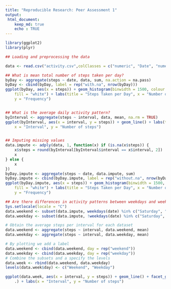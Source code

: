 ```yaml
---
title: "Reproducible Research: Peer Assessment 1"
output:
 html_document:
    keep_md: true
    echo : TRUE
---
```

```r
library(ggplot2)
library(plyr)

## Loading and preprocessing the data

data <- read.csv("activity.csv",colClasses = c("numeric", "Date", "numeric"))

## What is mean total number of steps taken per day?
byDay <- aggregate(steps ~ date, data, sum, na.action = na.pass)
byDay <- cbind(byDay, label = rep("with.na", nrow(byDay)))
ggplot(byDay, aes(x = steps)) + geom_histogram(binwidth = 1500, colour = "blue", 
    fill = "white") + labs(title = "Steps Taken per Day", x = "Number of Steps", 
    y = "Frequency")


## What is the average daily activity pattern?
byInterval <- aggregate(steps ~ interval, data, mean, na.rm = TRUE)
ggplot(byInterval, aes(x = interval, y = steps)) + geom_line() + labs(title = "Average of Steps taken Daily", 
    x = "Interval", y = "Number of steps")


## Imputing missing values
data.impute <- adply(data, 1, function(x) if (is.na(x$steps)) {
    x$steps = round(byInterval[byInterval$interval == x$interval, 2])
    x
} else {
    x
})
byDay.impute <- aggregate(steps ~ date, data.impute, sum)
byDay.impute <- cbind(byDay.impute, label = rep("without.na", nrow(byDay.impute)))
ggplot(byDay.impute, aes(x = steps)) + geom_histogram(binwidth = 1500, colour = "black", 
    fill = "white") + labs(title = "Steps Taken per Day", x = "Number of Steps", 
    y = "Frequency")

## Are there differences in activity patterns between weekdays and weekends?
Sys.setlocale(locale = "C")
data.weekend <- subset(data.impute, weekdays(date) %in% c("Saturday", "Sunday"))
data.weekday <- subset(data.impute, !weekdays(date) %in% c("Saturday", "Sunday"))

# Obtain the average steps per interval for each dataset
data.weekend <- aggregate(steps ~ interval, data.weekend, mean)
data.weekday <- aggregate(steps ~ interval, data.weekday, mean)

# By plotting we add a label
data.weekend <- cbind(data.weekend, day = rep("weekend"))
data.weekday <- cbind(data.weekday, day = rep("weekday"))
# Combine the subsets and a specify the levels
data.week <- rbind(data.weekend, data.weekday)
levels(data.week$day) <- c("Weekend", "Weekday")

ggplot(data.week, aes(x = interval, y = steps)) + geom_line() + facet_grid(day ~ 
    .) + labs(x = "Interval", y = "Number of steps")
```
